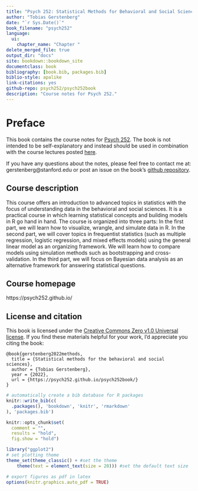 ```yaml
--- 
title: "Psych 252: Statistical Methods for Behavioral and Social Sciences"
author: "Tobias Gerstenberg"
date: "`r Sys.Date()`"
book_filename: "psych252"
language:
  ui:
    chapter_name: "Chapter "
delete_merged_file: true
output_dir: "docs"
site: bookdown::bookdown_site
documentclass: book
bibliography: [book.bib, packages.bib]
biblio-style: apalike
link-citations: yes
github-repo: psych252/psych252book
description: "Course notes for Psych 252."
---
```


# Preface {-}

This book contains the course notes for [Psych 252](https://psych252.github.io/). The book is not intended to be self-explanatory and instead should be used in combination with the course lectures posted [here](https://github.com/psych252/psych252slides). 

If you have any questions about the notes, please feel free to contact me at: gerstenberg@stanford.edu or post an issue on the book's [github repository](https://github.com/psych252/psych252book). 

## Course description {-}

This course offers an introduction to advanced topics in statistics with the focus of understanding data in the behavioral and social sciences. It is a practical course in which learning statistical concepts and building models in R go hand in hand. The course is organized into three parts: In the first part, we will learn how to visualize, wrangle, and simulate data in R. In the second part, we will cover topics in frequentist statistics (such as multiple regression, logistic regression, and mixed effects models) using the general linear model as an organizing framework. We will learn how to compare models using simulation methods such as bootstrapping and cross-validation. In the third part, we will focus on Bayesian data analysis as an alternative framework for answering statistical questions.

## Course homepage {-}

https://psych252.github.io/


## License and citation {-}

This book is licensed under the [Creative Commons Zero v1.0 Universal license](https://github.com/psych252/psych252book/blob/master/LICENSE). If you find these materials helpful for your work, I'd appreciate you citing the book: 

```
@book{gerstenberg2022methods,
  title = {Statistical methods for the behavioral and social sciences},
  author = {Tobias Gerstenberg},
  year = {2022},
  url = {https://psych252.github.io/psych252book/}
}
```


```r
# automatically create a bib database for R packages
knitr::write_bib(c(
  .packages(), 'bookdown', 'knitr', 'rmarkdown'
), 'packages.bib')

knitr::opts_chunk$set(
  comment = "",
  results = "hold",
  fig.show = "hold")

library("ggplot2")
# set plotting theme
theme_set(theme_classic() + #set the theme 
    theme(text = element_text(size = 20))) #set the default text size

# export figures as pdf in latex 
options(knitr.graphics.auto_pdf = TRUE)
```




